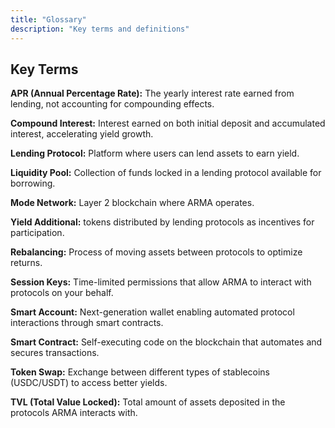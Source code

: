 ```yaml
---
title: "Glossary"
description: "Key terms and definitions"
---
```


## Key Terms

**APR (Annual Percentage Rate):** The yearly interest rate earned from lending, not accounting for compounding effects.

**Compound Interest:** Interest earned on both initial deposit and accumulated interest, accelerating yield growth.

**Lending Protocol:** Platform where users can lend assets to earn yield.

**Liquidity Pool:** Collection of funds locked in a lending protocol available for borrowing.

**Mode Network:** Layer 2 blockchain where ARMA operates.

**Yield Additional:** tokens distributed by lending protocols as incentives for participation.

**Rebalancing:** Process of moving assets between protocols to optimize returns.

**Session Keys:** Time-limited permissions that allow ARMA to interact with protocols on your behalf.

**Smart Account:** Next-generation wallet enabling automated protocol interactions through smart contracts.

**Smart Contract:** Self-executing code on the blockchain that automates and secures transactions.

**Token Swap:** Exchange between different types of stablecoins (USDC/USDT) to access better yields.

**TVL (Total Value Locked):** Total amount of assets deposited in the protocols ARMA interacts with.

